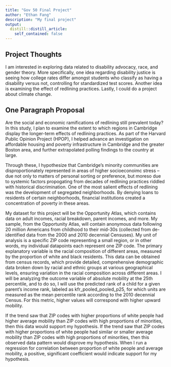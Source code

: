 ```yaml
---
title: "Gov 50 Final Project"
author: "Ethan Fang"
description: "My final project"
output:
  distill::distill_article:
    self_contained: false
---
```




## Project Thoughts

I am interested in exploring data related to disability advocacy, race, and gender theory. More specifically, one idea regarding disability justice is seeing how college rates differ amongst students who classify as having a disability versus not, controlling for standardized test scores. Another idea is examining the effect of redlining practices. Lastly, I could do a project about climate change.  

## One Paragraph Proposal

Are the social and economic ramifications of redlining still prevalent today? In this study, I plan to examine the extent to which regions in Cambridge display the longer-term effects of redlining practices. As part of the Harvard Public Opinion Project (HPOP), I helped advance an investigation on affordable housing and poverty infrastructure in Cambridge and the greater Boston area, and further extrapolated polling findings to the country at large. 

Through these, I hypothesize that Cambridge's minority communities are disproportionately represented in areas of higher socioeconoimc stress -- due not only to matters of personal sorting or preference, but moreso due to systemic factors propogating from decades of redlining practices riddled with historical discrimination. One of the most salient effects of redlining was the development of segregated neighborhoods. By denying loans to residents of certain neighborhoods, financial institutions created a concentration of poverty in these areas. 

My dataset for this project will be the Opportunity Atlas, which contains data on adult incomes, racial breakdown, parent incomes, and more. My sample, from the Opportunity Atlas, will contain anonymous data following 20 million Americans from childhood to their mid-30s (collected from de-identified data from the 2000 and 2010 decennial Censuses). My unit of analysis is a specific ZIP code representing a small region, or in other words, my individual datapoints each represent one ZIP code. The primary explanatory variable is the racial composition of different areas, measured by the proportion of white and black residents. This data can be obtained from census records, which provide detailed, comprehensive demographic data broken down by racial and ethnic groups at various geographical levels, ensuring variation in the racial composition across different areas. I will be analyzing the outcome variable of absolute mobility at the 25th percentile, and to do so, I will use the predicted rank of a child for a given parent's income rank, labeled as kfr_pooled_pooled_p25, for which units are measured as the mean percentile rank according to the 2010 decennial Census. For this metric, higher values will correspond with higher upward mobility.

If the trend saw that ZIP codes with higher proportions of white people had higher average mobility than ZIP codes with high proportions of minorities, then this data would support my hypothesis. If the trend saw that ZIP codes with higher proportions of white people had similar or smaller average mobility than ZIP codes with high proportions of minorities, then this observed data pattern would disprove my hypothesis. When I run a regression for correlation between proportion of white people and average mobility, a positive, significant coefficient would indicate support for my hypothesis.

